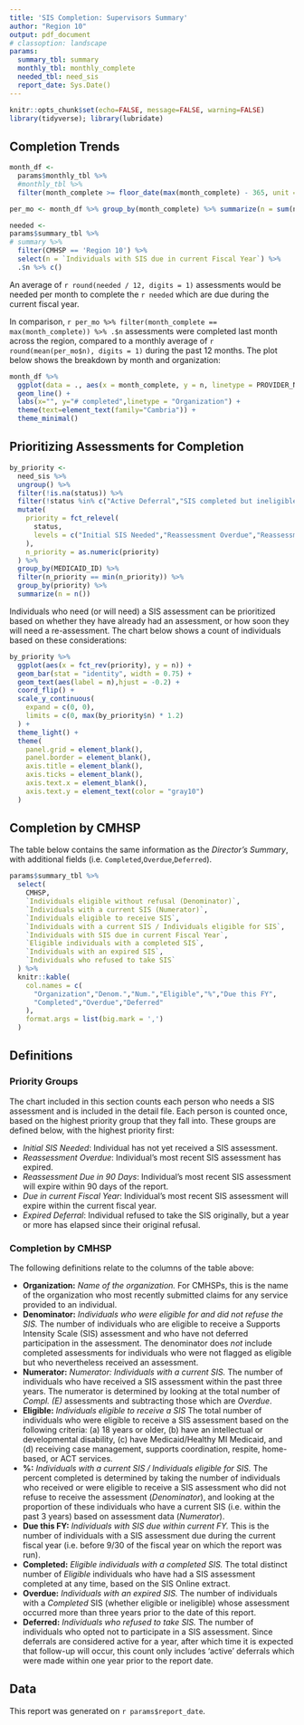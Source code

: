```yaml
---
title: 'SIS Completion: Supervisors Summary'
author: "Region 10"
output: pdf_document
# classoption: landscape
params:
  summary_tbl: summary
  monthly_tbl: monthly_complete
  needed_tbl: need_sis
  report_date: Sys.Date()
---
```


```r
knitr::opts_chunk$set(echo=FALSE, message=FALSE, warning=FALSE)
library(tidyverse); library(lubridate)
```

## Completion Trends

```r

month_df <-
  params$monthly_tbl %>%
  #monthly_tbl %>%
  filter(month_complete >= floor_date(max(month_complete) - 365, unit = "month"))

per_mo <- month_df %>% group_by(month_complete) %>% summarize(n = sum(n)) %>% ungroup

needed <-
params$summary_tbl %>%
# summary %>% 
  filter(CMHSP == 'Region 10') %>% 
  select(n = `Individuals with SIS due in current Fiscal Year`) %>% 
  .$n %>% c()

```

An average of `r round(needed / 12, digits = 1)` assessments would be needed per month to complete the `r needed` which are due during the current fiscal year.

In comparison, `r per_mo %>% filter(month_complete == max(month_complete)) %>% .$n` assessments were completed last month across the region, compared to a monthly average of `r round(mean(per_mo$n), digits = 1)` during the past 12 months.  The plot below shows the breakdown by month and organization:

```r
month_df %>%
  ggplot(data = ., aes(x = month_complete, y = n, linetype = PROVIDER_NAME)) +
  geom_line() +  
  labs(x="", y="# completed",linetype = "Organization") +
  theme(text=element_text(family="Cambria")) +
  theme_minimal()
```

## Prioritizing Assessments for Completion

```r
by_priority <-
  need_sis %>%
  ungroup() %>%
  filter(!is.na(status)) %>%
  filter(!status %in% c("Active Deferral","SIS completed but ineligible","Closed in PCE MiX system")) %>%
  mutate(
    priority = fct_relevel(
      status,
      levels = c("Initial SIS Needed","Reassessment Overdue","Reassessment Due in 90 Days","Due in current Fiscal Year","Expired Deferral")
    ),
    n_priority = as.numeric(priority)
  ) %>%
  group_by(MEDICAID_ID) %>%
  filter(n_priority == min(n_priority)) %>%
  group_by(priority) %>%
  summarize(n = n())
```

Individuals who need (or will need) a SIS assessment can be prioritized based on whether they have already had an assessment, or how soon they will need a re-assessment.  The chart below shows a count of individuals based on these considerations:

```r
by_priority %>%
  ggplot(aes(x = fct_rev(priority), y = n)) + 
  geom_bar(stat = "identity", width = 0.75) + 
  geom_text(aes(label = n),hjust = -0.2) +
  coord_flip() +
  scale_y_continuous(
    expand = c(0, 0),
    limits = c(0, max(by_priority$n) * 1.2)
  ) +
  theme_light() +
  theme(
    panel.grid = element_blank(),
    panel.border = element_blank(),
    axis.title = element_blank(),
    axis.ticks = element_blank(),
    axis.text.x = element_blank(),
    axis.text.y = element_text(color = "gray10")
  )
```


## Completion by CMHSP

The table below contains the same information as the *Director's Summary*, with additional fields (i.e. `Completed`,`Overdue`,`Deferred`).

```r
params$summary_tbl %>%
  select(
    CMHSP,
    `Individuals eligible without refusal (Denominator)`,
    `Individuals with a current SIS (Numerator)`,
    `Individuals eligible to receive SIS`,
    `Individuals with a current SIS / Individuals eligible for SIS`,
    `Individuals with SIS due in current Fiscal Year`,
    `Eligible individuals with a completed SIS`,
    `Individuals with an expired SIS`,
    `Individuals who refused to take SIS`
  ) %>%
  knitr::kable(
    col.names = c(
      "Organization","Denom.","Num.","Eligible","%","Due this FY",
      "Completed","Overdue","Deferred"
    ),
    format.args = list(big.mark = ',')
  )

```

\pagebreak

## Definitions

### Priority Groups

The chart included in this section counts each person who needs a SIS assessment and is included in the detail file.  Each person is counted once, based on the highest priority group that they fall into.  These groups are defined below, with the highest priority first:

- *Initial SIS Needed*: Individual has not yet received a SIS assessment.
- *Reassessment Overdue*: Individual's most recent SIS assessment has expired.
- *Reassessment Due in 90 Days*: Individual's most recent SIS assessment will expire within 90 days of the report.
- *Due in current Fiscal Year*: Individual's most recent SIS assessment will expire within the current fiscal year.
- *Expired Deferral*: Individual refused to take the SIS originally, but a year or more has elapsed since their original refusal.

### Completion by CMHSP

The following definitions relate to the columns of the table above:

- **Organization:**  *Name of the organization.*  For CMHSPs, this is the name of the organization who most recently submitted claims for any service provided to an individual.
- **Denominator:** *Individuals who were eligible for and did not refuse the SIS.*  The number of individuals who are eligible to receive a Supports Intensity Scale (SIS) assessment and who have not deferred participation in the assessment.  The denominator does *not* include completed assessments for individuals who were not flagged as eligible but who nevertheless received an assessment. 
- **Numerator:** *Numerator: Individuals with a current SIS.*  The number of individuals who have received a SIS assessment within the past three years.  The numerator is determined by looking at the total number of *Compl. (E)* assessments and subtracting those which are *Overdue*.
- **Eligible:**  *Individuals eligible to receive a SIS*  The total number of individuals who were eligible to receive a SIS assessment based on the following criteria: (a) 18 years or older, (b) have an intellectual or developmental disability, (c) have Medicaid/Healthy MI Medicaid, and (d) receiving case management, supports coordination, respite, home-based, or ACT services.
- **%:** *Individuals with a current SIS / Individuals eligible for SIS.*  The percent completed is determined by taking the number of individuals who received or were eligible to receive a SIS assessment who did not refuse to receive the assessment (*Denominator*), and looking at the proportion of these individuals who have a current SIS (i.e. within the past 3 years) based on assessment data (*Numerator*).
- **Due this FY:**  *Individuals with SIS due within current FY.*  This is the number of individuals with a SIS assessment due during the current fiscal year (i.e. before 9/30 of the fiscal year on which the report was run).
- **Completed:**  *Eligible individuals with a completed SIS.*  The total distinct number of *Eligible* individuals who have had a SIS assessment completed at any time, based on the SIS Online extract.
- **Overdue:**  *Individuals with an expired SIS.*  The number of individuals with a *Completed* SIS (whether eligible or ineligible) whose assessment occurred more than three years prior to the date of this report.
- **Deferred:** *Individuals who refused to take SIS.*  The number of individuals who opted not to participate in a SIS assessment.  Since deferrals are considered active for a year, after which time it is expected that follow-up will occur, this count only includes 'active' deferrals which were made within one year prior to the report date.
   
## Data

This report was generated on `r params$report_date`.


